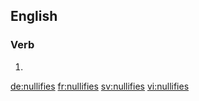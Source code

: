 ==English==

===Verb===
{{head|en|verb form}}

# {{en-third-person singular of|nullify}}

[[de:nullifies]]
[[fr:nullifies]]
[[sv:nullifies]]
[[vi:nullifies]]